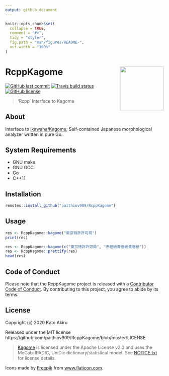 ```yaml
---
output: github_document
---
```


<!-- README.md is generated from README.Rmd. Please edit that file -->

```r
knitr::opts_chunk$set(
  collapse = TRUE,
  comment = "#>",
  tidy = "styler",
  fig.path = "man/figures/README-",
  out.width = "100%"
)
```

# RcppKagome <a href='https://paithiov909.github.io/RcppKagome'><img src='man/figures/logo.png' align="right" height="139" /></a>

<!-- badges: start -->
[![GitHub last commit](https://img.shields.io/github/last-commit/paithiov909/RcppKagome)](#)
[![Travis build status](https://travis-ci.org/paithiov909/RcppKagome.svg?branch=master)](https://travis-ci.org/paithiov909/RcppKagome)
[![GitHub license](https://img.shields.io/github/license/paithiov909/RcppKagome)](https://github.com/paithiov909/RcppKagome/blob/master/LICENSE)
<!-- badges: end -->

> 'Rcpp' Interface to Kagome

## About

Interface to [ikawaha/Kagome](https://github.com/ikawaha/kagome); Self-contained Japanese morphological analyzer written in pure Go.

## System Requirements

- GNU make
- GNU GCC
- Go
- C++11

## Installation

```r
remotes::install_github("paithiov909/RcppKagome")
```

## Usage

```r
res <- RcppKagome::kagome("東京特許許可局")
print(res)
```

```r
res <- RcppKagome::kagome(c("東京特許許可局", "赤巻紙青巻紙黄巻紙"))
res <- RcppKagome::prettify(res)
head(res)
```

## Code of Conduct

Please note that the RcppKagome project is released with a [Contributor Code of Conduct](https://paithiov909.github.io/RcppKagome/CODE_OF_CONDUCT.html). By contributing to this project, you agree to abide by its terms.

## License

Copyright (c) 2020 Kato Akiru

Released under the MIT license https://github.com/paithiov909/RcppKagome/blob/master/LICENSE

> [Kagome](https://github.com/ikawaha/kagome) is licensed under the Apache License v2.0 and uses the MeCab-IPADIC, UniDic dictionary/statistical model. See [NOTICE.txt](https://github.com/ikawaha/kagome/blob/master/NOTICE.txt) for license details.

Icons made by [Freepik](http://www.freepik.com/) from [www.flaticon.com](https://www.flaticon.com/).

